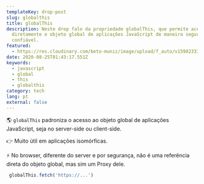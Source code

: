 ```yaml
---
templateKey: drop-post
slug: globalthis
title: globalThis
description: Neste drop falo da propriedade globalThis, que permite acessar
  diretamente o objeto global de aplicações JavaScript de maneira segura e
  confiável.
featured:
  - https://res.cloudinary.com/beto-muniz/image/upload/f_auto/v1598233382/globalthis_hvwp97.jpg
date: 2020-08-25T01:43:17.551Z
keywords:
  - javascript
  - global
  - this
  - globalthis
category: tech
lang: pt
external: false
---
```


<Drop>

🌎 `globalThis` padroniza o acesso ao objeto global de aplicações JavaScript, seja no server-side ou client-side.

👉 Muito útil em aplicações isomórficas.

⚡ No browser, diferente do server e por segurança, não é uma referência direta do objeto global, mas sim um Proxy dele.

```javascript
 globalThis.fetch('https://...')
```

</Drop>